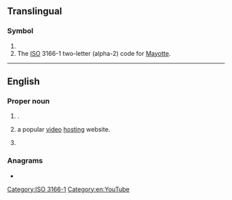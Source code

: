 {{also|yt|yT|.yt|-yt|yt.|yͭ}}
==Translingual==

===Symbol===
{{head|mul|symbol}}

# {{SI-unit-abb|yotta|tesla|[[magnetic flux density]]}}
# The [[ISO]] 3166-1 two-letter (alpha-2) code for [[Mayotte]].

[[Category:ISO 3166-1]]

----

==English==

===Proper noun===
{{en-proper noun}}

# {{initialism of|en|Yukon Territory|dot=,}} {{place|en|territory|c/Canada}}.
#: {{coordinate terms|en|AB|BC|MB|NB|NL|NS|NT|NU|ON|PE|QC|SK}}
# {{lb|en|Internet}} {{abbreviation of|en|YouTube|dot=,}} a popular [[video]] [[hosting]] website.
# {{lb|en|AAVE|pejorative|ethnic slur|offensive}} {{abbreviation of|en|whitey|dot=,}}
===Anagrams===
* {{anagrams|en|a=ty|-ty|Ty|ty}}

[[Category:en:YouTube]]